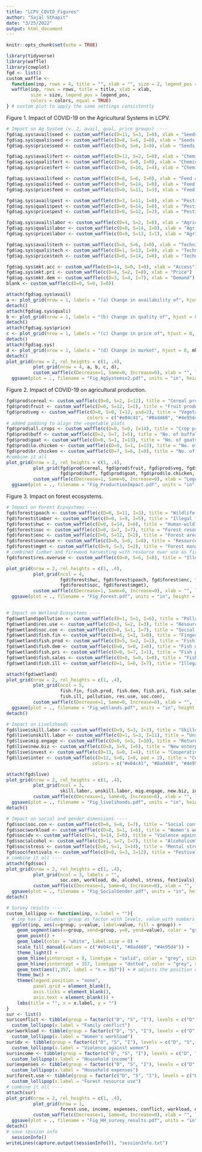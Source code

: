 ```yaml
---
title: "LCPV_COVID_Figures"
author: "Sajal Sthapit"
date: "3/25/2022"
output: html_document
---
```


```r
knitr::opts_chunk$set(echo = TRUE)
```


```r
library(tidyverse)
library(waffle)
library(cowplot)
fgd <- list()
custom_waffle <- 
  function(inp, rows = 4, title = "", xlab = "", size = 2, legend_pos = "none", colors = c("#e04c41", "#8ad468", "#4e95d4")){
  waffle(inp, rows = rows, title = title, xlab = xlab, 
         size = size, legend_pos = legend_pos,
         colors = colors, equal = TRUE)
} # custom plot to apply the same settings consistently
```

Figure 1. Impact of COVID-19 on the Agricultural Systems in LCPV.
```r
# Impact on Ag System (v. 2, avail, qual, price groups) ----
fgd$ag.sys$avail$seed <- custom_waffle(c(D=11, S=3, I=0), xlab = "Seeds and planting materials")
fgd$ag.sys$quali$seed <- custom_waffle(c(D=8, S=6, I=0), xlab = "Seeds and planting materials")
fgd$ag.sys$price$seed <- custom_waffle(c(D=0, S=6, I=8), xlab = "Seeds and planting materials")

fgd$ag.sys$avail$fert <- custom_waffle(c(D=12, S=2, I=0), xlab = "Chemical fertilizers")
fgd$ag.sys$quali$fert <- custom_waffle(c(D=6, S=8, I=0), xlab = "Chemical fertilizers")
fgd$ag.sys$price$fert <- custom_waffle(c(D=0, S=10, I=4), xlab = "Chemical fertilizers")

fgd$ag.sys$avail$feed <- custom_waffle(c(D=8, S=6, I=0), xlab = "Feed and veterinary medicine")
fgd$ag.sys$quali$feed <- custom_waffle(c(D=0, S=14, I=0), xlab = "Feed and veterinary medicine")
fgd$ag.sys$price$feed <- custom_waffle(c(D=0, S=11, I=3), xlab = "Feed and veterinary medicine")

fgd$ag.sys$avail$pest <- custom_waffle(c(D=3, S=11, I=0), xlab = "Pesticides")
fgd$ag.sys$quali$pest <- custom_waffle(c(D=0, S=14, I=0), xlab = "Pesticides")
fgd$ag.sys$price$pest <- custom_waffle(c(D=0, S=12, I=2), xlab = "Pesticides")

fgd$ag.sys$avail$labor <- custom_waffle(c(D=4, S=2, I=8), xlab = "Agricultural labor")
fgd$ag.sys$quali$labor <- custom_waffle(c(D=0, S=14, I=0), xlab = "Agricultural labor")
fgd$ag.sys$price$labor <- custom_waffle(c(D=0, S=13, I=1), xlab = "Agricultural labor")

fgd$ag.sys$avail$tech <- custom_waffle(c(D=8, S=6, I=0), xlab = "Technical services")
fgd$ag.sys$quali$tech <- custom_waffle(c(D=1, S=13, I=0), xlab = "Technical services")
fgd$ag.sys$price$tech <- custom_waffle(c(D=0, S=14, I=0), xlab = "Technical services")

fgd$ag.sys$mkt.acc <- custom_waffle(c(D=14, S=0, I=0), xlab = "Access")
fgd$ag.sys$mkt.pri <- custom_waffle(c(D=4, S=2, I=8), xlab = "Price")
fgd$ag.sys$mkt.dem <- custom_waffle(c(D=3, S=4, I=7), xlab = "Demand")
blank <- custom_waffle(c(D=0, S=0, I=0))

attach(fgd$ag.sys$avail)
a <- plot_grid(nrow = 1, labels = "(a) Change in availability of", hjust = 0, seed, fert, feed, pest, labor, tech)
detach()
attach(fgd$ag.sys$quali)
b <- plot_grid(nrow = 1, labels = "(b) Change in quality of", hjust = 0, seed, fert, feed, pest, labor, tech)
detach()
attach(fgd$ag.sys$price)
c <- plot_grid(nrow = 1, labels = "(c) Change in price of", hjust = 0, seed, fert, feed, pest, labor, tech)
detach()
attach(fgd$ag.sys)
d <- plot_grid(nrow = 1, labels = "(d) Change in market", hjust = 0, mkt.acc, mkt.pri, mkt.dem, blank, blank, blank)
detach()
plot_grid(nrow = 2, rel_heights = c(1, .4),
          plot_grid(nrow = 4, a, b, c, d),
          custom_waffle(c(Decrease=1, Same=0, Increase=0), xlab = "", legend_pos = "top")) %>% 
  ggsave(plot = ., filename = "Fig_AgSystemsv2.pdf", units = "in", height = 10, width = 12, dpi = 600, device = "pdf") # pdf for publication
```

Figure 2. Impact of COVID-19 on agricultural production.
```r
fgd$prod$cereal <- custom_waffle(c(D=0, S=2, I=12), title = "Cereal production area")
fgd$prod$fruit <- custom_waffle(c(D=0, S=12, I=2), title = "Fruit production area")
fgd$prod$veg <- custom_waffle(c(D=0, S=0, I=12, pad=2), title = "Vegetable production area", 
                              colors = c("#e04c41", "#8ad468", "#4e95d4", "white"))
# added padding to align the vegetable plots
fgd$prod$all.crops <- custom_waffle(c(D=0, S=0, I=14), title = "Crop productivity")
fgd$prod$buff <- custom_waffle(c(D=2, S=7, I=5), title = "No. of buffaloes or cows")
fgd$prod$goat <- custom_waffle(c(D=0, S=1, I=13), title = "No. of goats")
fgd$prod$lo.chicken <- custom_waffle(c(D=0, S=1, I=13), title = "No. of local chicken")
fgd$prod$br.chicken <- custom_waffle(c(D=7, S=6, I=0), title = "No. of broiler chicken")
#combine it all
plot_grid(nrow = 2, rel_heights = c(1, .4),
          plot_grid(fgd$prod$cereal, fgd$prod$fruit, fgd$prod$veg, fgd$prod$all.crops, 
                    fgd$prod$buff, fgd$prod$goat, fgd$prod$lo.chicken, fgd$prod$br.chicken, ncol = 4),
          custom_waffle(c(Decrease=1, Same=0, Increase=0), xlab = "Legend", legend_pos = "top")) %>% 
  ggsave(plot = ., filename = "Fig_ProductionImpact.pdf", units = "in", height = 6, width = 14, dpi = 600, device = "pdf")
```

Figure 3. Impact on forest ecosystems.
```r
# Impact on Forest Ecosystems ----
fgd$forest$poach <- custom_waffle(c(D=0, S=11, I=3), title = "Wildlife poaching")
fgd$forest$timber <- custom_waffle(c(D=0, S=9, I=5), title = "Illegal firewood/timber harvesting")
fgd$forest$hwc <- custom_waffle(c(D=0, S=14, I=0), title = "Human-wildlife conflict")
fgd$forest$soc <- custom_waffle(c(D=0, S=7, I=7), title = "Forest resource conflict")
fgd$forest$enc <- custom_waffle(c(D=0, S=12, I=2), title = "Forest area encroachment")
fgd$forest$overuse <- custom_waffle(c(D=0, S=6, I=8), title = "Resource overuse")
fgd$forest$mgmt <- custom_waffle(c(D=9, S=3, I=2), title = "Forest management activities")
# combined timber and firewood harvesting with resource over use as fire wood and staking material were mentioned in both notes.
fgd$forest$res.overuse <- custom_waffle(c(D=0, S=6, I=8), title = "Illegal resource use")

plot_grid(nrow = 2, rel_heights = c(1, .4), 
          plot_grid(ncol = 4,
                    fgd$forest$hwc, fgd$forest$poach, fgd$forest$enc, fgd$forest$res.overuse, 
                    fgd$forest$soc, fgd$forest$mgmt),
          custom_waffle(c(Decrease=1, Same=0, Increase=0), xlab = "", legend_pos = "top")) %>% 
  ggsave(plot = ., filename = "Fig_Forest.pdf", units = "in", height = 6, width = 16, dpi = 600, device = "pdf")
          

# Impact on Wetland Ecosystems ----
fgd$wetland$pollution <- custom_waffle(c(D=1, S=1, I=6), title = "Pollution")
fgd$wetland$res.use <- custom_waffle(c(D=3, S=2, I=3), title = "Resource use")
fgd$wetland$soc.con <- custom_waffle(c(D=0, S=1, I=7), title = "Social conflict")
fgd$wetland$fish.fin <- custom_waffle(c(D=6, S=2, I=0), title = "Fingerlings availability")
fgd$wetland$fish.prod <- custom_waffle(c(D=5, S=2, I=1), title = "Fish productivity")
fgd$wetland$fish.dem <- custom_waffle(c(D=0, S=0, I=8), title = "Fish demand")
fgd$wetland$fish.pri <- custom_waffle(c(D=0, S=7, I=1), title = "Fish price")
fgd$wetland$fish.sales <- custom_waffle(c(D=8, S=0, I=0), title = "Fish sales")
fgd$wetland$fish.ill <- custom_waffle(c(D=1, S=0, I=7), title = "Illegal fishing")

attach(fgd$wetland)
plot_grid(nrow = 2, rel_heights = c(1, .4), 
          plot_grid(ncol = 5, 
                    fish.fin, fish.prod, fish.dem, fish.pri, fish.sales, 
                    fish.ill, pollution, res.use, soc.con),
          custom_waffle(c(Decrease=1, Same=0, Increase=0), xlab = "", legend_pos = "top")) %>% 
  ggsave(plot = ., filename = "Fig_wetlands.pdf", units = "in", height = 6, width = 16, dpi = 600, device = "pdf")
detach()

# Impact on Livelihoods ----
fgd$live$skill.labor <- custom_waffle(c(D=9, S=3, I=3), title = "Skilled labor availability")
fgd$live$unskill.labor <- custom_waffle(c(D=1, S=3, I=11), title = "Unskilled labor availability")
fgd$live$mig.engage <- custom_waffle(c(D=0, S=5, I=10), title = "Returnee migrant engagement")
fgd$live$new.biz <- custom_waffle(c(D=0, S=9, I=6), title = "New enterprises or intiatives")
fgd$live$invest <- custom_waffle(c(D=11, S=0, I=4), title = "Cooperative investments")
fgd$live$inter <- custom_waffle(c(D=12, S=0, I=0, pad = 2), title = "Cooperative interest rates", 
                                colors = c("#e04c41", "#8ad468", "#4e95d4", "white") )

attach(fgd$live)
plot_grid(nrow = 2, rel_heights = c(1, .4), 
          plot_grid(ncol = 3, 
                    skill.labor, unskill.labor, mig.engage, new.biz, invest, inter),
          custom_waffle(c(Decrease=1, Same=0, Increase=0), xlab = "", legend_pos = "top")) %>% 
  ggsave(plot = ., filename = "Fig_livelihoods.pdf", units = "in", height = 6, width = 18, dpi = 600, device = "pdf")
detach()

# Impact on social and gender dimensions ----
fgd$soc$soc.con <- custom_waffle(c(D=0, S=8, I=7), title = "Social conflict")
fgd$soc$workload <- custom_waffle(c(D=8, S=1, I=6), title = "Women's workload")
fgd$soc$dv <- custom_waffle(c(D=1, S=14, I=0), title = "Violence against women")
fgd$soc$alcohol <- custom_waffle(c(D=1, S=7, I=7), title = "Alcoholism")
fgd$soc$stress <- custom_waffle(c(D=0, S=1, I=14), title = "Mental stress")
fgd$soc$festivals <- custom_waffle(c(D=0, S=3, I=12), title = "Festivals and celebrations")
# combine it all ----
attach(fgd$soc)
plot_grid(nrow = 2, rel_heights = c(1, .4),
          plot_grid(ncol = 3, labels = "",
                    soc.con, workload, dv, alcohol, stress, festivals),
          custom_waffle(c(Decrease=1, Same=0, Increase=0), xlab = "", legend_pos = "top")) %>% 
  ggsave(plot = ., filename = "Fig_SocialGender.pdf", units = "in", height = 6, width = 18, dpi = 600, device = "pdf")
detach()

# Survey results ----
custom_lollipop <- function(inp, x.label = ""){
  # inp has 2 columns: group as factor with levels, value with numbers
  ggplot(inp, aes(x=group, y=value, label=value, fill = group)) +
    geom_segment(aes(x=group, xend=group, y=0, yend=value), color = "grey", size = 1) +
    geom_point() +
    geom_label(color = "white", label.size = 0) +
    scale_fill_manual(values = c("#e04c41", "#8ad468", "#4e95d4")) +
    theme_light() +
    geom_hline(yintercept = 0, linetype = "solid", color = "grey", size = 2) +
    geom_hline(yintercept = 357, linetype = "dotted", color = "grey", size = .5) +
    geom_text(aes(1,357, label = "n = 357")) + # adjusts the position of the label (HHs no) on the dotted line
    theme_bw() +
    theme(legend.position = "none",
          panel.grid = element_blank(),
          axis.ticks = element_blank(),
          axis.text = element_blank()) +
    labs(title = "", x = x.label, y = "")
}
sur <- list()
sur$conflict <- tibble(group = factor(c("D", "S", "I"), levels = c("D", "S", "I")), value = c(21, 296, 40)) %>%  
  custom_lollipop(x.label = "Family conflict")
sur$workload <- tibble(group = factor(c("D", "S", "I"), levels = c("D", "S", "I")), value = c(36, 207, 114)) %>%  
  custom_lollipop(x.label = "Women's workload")
sur$dv <- tibble(group = factor(c("D", "S", "I"), levels = c("D", "S", "I")), value = c(23, 307, 27)) %>%  
  custom_lollipop(x.label = "Violence against women")
sur$income <- tibble(group = factor(c("D", "S", "I"), levels = c("D", "S", "I")), value = c(230, 108, 19)) %>%  
  custom_lollipop(x.label = "Household income")
sur$expenses <- tibble(group = factor(c("D", "S", "I"), levels = c("D", "S", "I")), value = c(33, 79, 245)) %>%  
  custom_lollipop(x.label = "Household expenses")
sur$forest.use <- tibble(group = factor(c("D", "S", "I"), levels = c("D", "S", "I")), value = c(18, 284, 55)) %>%  
  custom_lollipop(x.label = "Forest resource use")
# combine it all ----
attach(sur)
plot_grid(nrow = 2, rel_heights = c(1, .4),
          plot_grid(nrow = 1,
                    forest.use, income, expenses, conflict, workload, dv),
          custom_waffle(c(Decrease=1, Same=0, Increase=0), xlab = "", legend_pos = "top")) %>% 
  ggsave(plot = ., filename = "Fig_HH_survey_results.pdf", units = "in", height = 4, width = 12, dpi = 600, device = "pdf")
detach()
# save session info
  sessionInfo()
writeLines(capture.output(sessionInfo()), "sessionInfo.txt")

```